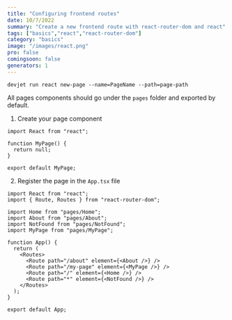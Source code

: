 ```yaml
---
title: "Configuring frontend routes"
date: 10/7/2022
summary: "Create a new frontend route with react-router-dom and react"
tags: ["basics","react","react-router-dom"]
category: "basics"
image: "/images/react.png"
pro: false
comingsoon: false
generators: 1
---
```



```bash:generators
devjet run react new-page --name=PageName --path=page-path
```

All pages components should go under the `pages` folder and exported by default.

1. Create your page component

```tsx:src/pages/MyPage.tsx 
import React from "react";

function MyPage() {
  return null;
}

export default MyPage;
```

2. Register the page in the `App.tsx` file

```tsx:src/App.tsx {7,13}
import React from "react";
import { Route, Routes } from "react-router-dom";

import Home from "pages/Home";
import About from "pages/About";
import NotFound from "pages/NotFound";
import MyPage from "pages/MyPage";

function App() {
  return (
    <Routes>
      <Route path="/about" element={<About />} />
      <Route path="/my-page" element={<MyPage />} />
      <Route path="/" element={<Home />} />
      <Route path="*" element={<NotFound />} />
    </Routes>
  );
}

export default App;
```
 
